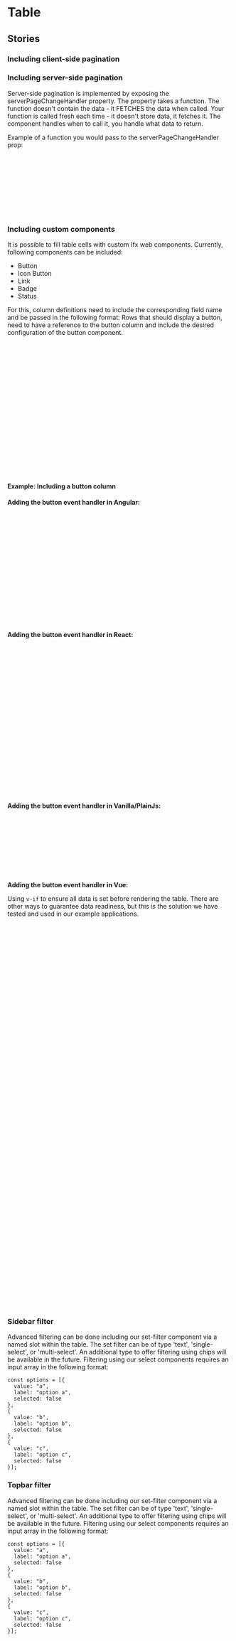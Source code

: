  
<Meta of={TableStories} />

# Table

<Canvas of={TableStories.DefaultState} sourceState="shown" />

<Controls />


## Stories

### Including client-side pagination
<Canvas of={TableStories.Pagination} sourceState="shown" />

### Including server-side pagination
<Canvas of={TableStories.ServerSidePagination} sourceState="shown" />

Server-side pagination is implemented by exposing the serverPageChangeHandler property. The property takes a function. The function doesn't contain the data - it FETCHES the data when called.
Your function is called fresh each time - it doesn't store data, it fetches it. The component handles when to call it, you handle what data to return.

Example of a function you would pass to the serverPageChangeHandler prop:

```javascript
table.serverPageChangeHandler = async ({ page, pageSize }) => {
  const response = await fetch(`/api/cars?page=${page}&size=${pageSize}`);
  const data = await response.json();
  
  return {
    rows: data.cars,
    total: data.totalCount
  };
};
```

### Including custom components

It is possible to fill table cells with custom Ifx web components.
Currently, following components can be included:
* Button
* Icon Button
* Link
* Badge
* Status

For this, column definitions need to include the corresponding field name and be passed in the following format:
Rows that should display a button, need to have a reference to the button column and include the desired configuration of the button component.

```javascript
const columnDefsWithButtonCol = [
  { headerName: 'Model', field: 'model', sortable: true, unSortIcon: true },
  { headerName: '', field: 'button' }
  ...
];


const rowDataWithButtonCol = [
  {
    make: 'Porsche', model: 'Boxster', price: 72000, button: {
      disabled: false, (optional)
      variant: "secondary", (optional)
      size: "s", (optional)
      target: "_blank", (optional)
      color: "secondary", (optional)
      text: "Button"
      // ... you can extend this as per the properties of `ifx-button`
    }
  }
];
```

#### Example: Including a button column

<Canvas of={TableStories.IncludesButtons} sourceState="shown" />

<b>Adding the button event handler in Angular:</b> 

 ```js
// in the component.ts file:
  buttonRendererOptions = {
    onButtonClick: (params: any, event: Event) => {
      console.log("button clicked", params.data);
    }
  };
// in the component.html file:
  <h3>Table with button</h3>
  <ifx-table
    row-height="default"
    cols='[{"headerName":"Make","field":"make","sortable":true,"sort":"desc","unSortIcon":true},{"headerName":"Model","field":"model","sortable":true,"unSortIcon":true},{"headerName":"Price","field":"price"},{"headerName":"Age","field":"age"},{"headerName":"","field":"button"}]'
    rows='[{"make":"Toyota","model":"Celica","price":35000,"age":10,"button":{"disabled":false,"variant":"secondary","size":"s","target":"_blank","href":"https://www.w3schools.com/","theme":"default","type":"button","fullWidth":true,"text":"Toyota Button"}},{"make":"Ford","model":"Mondeo","price":32000,"age":12,"button":{"disabled":false,"variant":"secondary","size":"s","target":"_blank","href":"https://www.w3schools.com/","theme":"default","type":"button","fullWidth":true,"text":"Ford Button"}},{"make":"Porsche","model":"Boxster","price":72000,"button":{"disabled":false,"variant":"secondary","size":"s","target":"_blank","href":"https://www.w3schools.com/","theme":"default","type":"button","fullWidth":true,"text":"Porsche Button"}}]'
    [buttonRendererOptions]="buttonRendererOptions"
    table-height="auto"
    pagination="false"
    filter-orientation="none">
</ifx-table>
```

<b>Adding the button event handler in React:</b> 

```js
function App() {
  const tableRef = useRef(null);

  useEffect(() => {
    if (tableRef.current) {
      tableRef.current.buttonRendererOptions = {
        onButtonClick: (params, event) => console.log('Button clicked:', params.data)
      };
    }
  }, []);

  return (
    <ifx-table
      cols={[{headerName: "Make", field: "make"}, ...]}
      rows={[{make: "Toyota", ...}]}
      ref={tableRef}
      row-height="default"
      table-height="auto"
      pagination="false"
      filter-orientation="none"
    ></ifx-table>
  );
}
```

<b>Adding the button event handler in Vanilla/PlainJs:</b> 

```js
document.addEventListener('DOMContentLoaded', () => {
    const tableWithBtn = document.querySelector('#table-with-btn');

    tableWithBtn.buttonRendererOptions = {
      onButtonClick: (params, event) => {
        console.log("button clicked", params.data);
      }
    };
});
```
<b>Adding the button event handler in Vue:</b> 

Using ```v-if``` to ensure all data is set before rendering the table. There are other ways to guarantee data readiness, but this is the solution we have tested and used in our example applications.
```js
//template
    <ifx-table
      v-if="ready"
      :cols="tableColumnsWithBtn"
      :rows="tableRowsWithBtn"
      :buttonRendererOptions="buttonRendererOptions"
      row-height="default"
      table-height="auto"
      pagination="false"
      filter-orientation="none">
    </ifx-table>

//script
<script>
export default {
  data() {
    return {
       tableColumnsWithBtn: [
        { headerName: "Make", field: "make", sortable: true, sort: "desc", unSortIcon: true },
        { headerName: "Model", field: "model", sortable: true, unSortIcon: true },
        { headerName: "Price", field: "price" },
        { headerName: "Age", field: "age" },
        { headerName: "", field: "button" }
      ],
      // Define your rows
      tableRowsWithBtn: [
        {
          make: "Toyota",
          model: "Celica",
          price: 35000,
          age: 10,
          button: {
            disabled: false,
            variant: "secondary",
            size: "s",
            target: "_blank",
            href: "https://www.w3schools.com/",
            theme: "default",
            type: "button",
            fullWidth: true,
            text: "Toyota Button"
          }
        },
       ],
       buttonRendererOptions: {
        onButtonClick: (params, event) => {
          console.log('Button clicked:', params.data);
         }
      },
       ready: false
    };
  },
  mounted() {
     // Ensure all data is set before rendering the table
    this.ready = true;
  }
};
</script>
```

### Sidebar filter

<Canvas of={TableStories.SidebarFilter} sourceState="shown" />

Advanced filtering can be done including our set-filter component via a named slot within the table.
The set filter can be of type 'text', 'single-select', or 'multi-select'. An additional type to offer filtering using chips will be available in the future.
Filtering using our select components requires an input array in the following format:


```
const options = [{
  value: "a",
  label: "option a",
  selected: false
},
{
  value: "b",
  label: "option b",
  selected: false
},
{
  value: "c",
  label: "option c",
  selected: false
}];
```


### Topbar filter

<Canvas of={TableStories.TopbarFilter} sourceState="shown" />

Advanced filtering can be done including our set-filter component via a named slot within the table.
The set filter can be of type 'text', 'single-select', or 'multi-select'. An additional type to offer filtering using chips will be available in the future.
Filtering using our select components requires an input array in the following format:


```
const options = [{
  value: "a",
  label: "option a",
  selected: false
},
{
  value: "b",
  label: "option b",
  selected: false
},
{
  value: "c",
  label: "option c",
  selected: false
}];
```